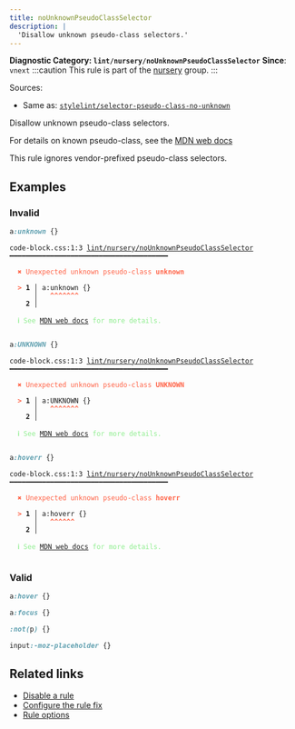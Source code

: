 ```yaml
---
title: noUnknownPseudoClassSelector
description: |
  'Disallow unknown pseudo-class selectors.'
---
```


**Diagnostic Category: `lint/nursery/noUnknownPseudoClassSelector`**
<Tabs>
<TabItem label="CSS" icon="seti:css">
**Since**: `vnext`
:::caution
This rule is part of the [nursery](/linter/rules/#nursery) group.
:::

Sources: 
- Same as: <a href="https://github.com/stylelint/stylelint/blob/main/lib/rules/selector-pseudo-class-no-unknown/README.md" target="_blank"><code>stylelint/selector-pseudo-class-no-unknown</code></a>

Disallow unknown pseudo-class selectors.

For details on known pseudo-class, see the [MDN web docs](https://developer.mozilla.org/en-US/docs/Web/CSS/Pseudo-classes)

This rule ignores vendor-prefixed pseudo-class selectors.

## Examples

### Invalid

```css
a:unknown {}
```

<pre class="language-text"><code class="language-text">code-block.css:1:3 <a href="https://biomejs.dev/linter/rules/no-unknown-pseudo-class-selector">lint/nursery/noUnknownPseudoClassSelector</a> ━━━━━━━━━━━━━━━━━━━━━━━━━━━━━━━━━━━━━━━<br /><br /><strong><span style="color: Tomato;">  </span></strong><strong><span style="color: Tomato;">✖</span></strong> <span style="color: Tomato;">Unexpected unknown pseudo-class </span><span style="color: Tomato;"><strong>unknown</strong></span><span style="color: Tomato;"> </span><br />  <br /><strong><span style="color: Tomato;">  </span></strong><strong><span style="color: Tomato;">&gt;</span></strong> <strong>1 │ </strong>a:unknown &#123;&#125;<br />   <strong>   │ </strong>  <strong><span style="color: Tomato;">^</span></strong><strong><span style="color: Tomato;">^</span></strong><strong><span style="color: Tomato;">^</span></strong><strong><span style="color: Tomato;">^</span></strong><strong><span style="color: Tomato;">^</span></strong><strong><span style="color: Tomato;">^</span></strong><strong><span style="color: Tomato;">^</span></strong><br />    <strong>2 │ </strong><br />  <br /><strong><span style="color: lightgreen;">  </span></strong><strong><span style="color: lightgreen;">ℹ</span></strong> <span style="color: lightgreen;">See </span><span style="color: lightgreen;"><a href="https://developer.mozilla.org/en-US/docs/Web/CSS/Pseudo-classes">MDN web docs</a></span><span style="color: lightgreen;"> for more details.</span><br />  <br /></code></pre>

```css
a:UNKNOWN {}
```

<pre class="language-text"><code class="language-text">code-block.css:1:3 <a href="https://biomejs.dev/linter/rules/no-unknown-pseudo-class-selector">lint/nursery/noUnknownPseudoClassSelector</a> ━━━━━━━━━━━━━━━━━━━━━━━━━━━━━━━━━━━━━━━<br /><br /><strong><span style="color: Tomato;">  </span></strong><strong><span style="color: Tomato;">✖</span></strong> <span style="color: Tomato;">Unexpected unknown pseudo-class </span><span style="color: Tomato;"><strong>UNKNOWN</strong></span><span style="color: Tomato;"> </span><br />  <br /><strong><span style="color: Tomato;">  </span></strong><strong><span style="color: Tomato;">&gt;</span></strong> <strong>1 │ </strong>a:UNKNOWN &#123;&#125;<br />   <strong>   │ </strong>  <strong><span style="color: Tomato;">^</span></strong><strong><span style="color: Tomato;">^</span></strong><strong><span style="color: Tomato;">^</span></strong><strong><span style="color: Tomato;">^</span></strong><strong><span style="color: Tomato;">^</span></strong><strong><span style="color: Tomato;">^</span></strong><strong><span style="color: Tomato;">^</span></strong><br />    <strong>2 │ </strong><br />  <br /><strong><span style="color: lightgreen;">  </span></strong><strong><span style="color: lightgreen;">ℹ</span></strong> <span style="color: lightgreen;">See </span><span style="color: lightgreen;"><a href="https://developer.mozilla.org/en-US/docs/Web/CSS/Pseudo-classes">MDN web docs</a></span><span style="color: lightgreen;"> for more details.</span><br />  <br /></code></pre>

```css
a:hoverr {}
```

<pre class="language-text"><code class="language-text">code-block.css:1:3 <a href="https://biomejs.dev/linter/rules/no-unknown-pseudo-class-selector">lint/nursery/noUnknownPseudoClassSelector</a> ━━━━━━━━━━━━━━━━━━━━━━━━━━━━━━━━━━━━━━━<br /><br /><strong><span style="color: Tomato;">  </span></strong><strong><span style="color: Tomato;">✖</span></strong> <span style="color: Tomato;">Unexpected unknown pseudo-class </span><span style="color: Tomato;"><strong>hoverr</strong></span><span style="color: Tomato;"> </span><br />  <br /><strong><span style="color: Tomato;">  </span></strong><strong><span style="color: Tomato;">&gt;</span></strong> <strong>1 │ </strong>a:hoverr &#123;&#125;<br />   <strong>   │ </strong>  <strong><span style="color: Tomato;">^</span></strong><strong><span style="color: Tomato;">^</span></strong><strong><span style="color: Tomato;">^</span></strong><strong><span style="color: Tomato;">^</span></strong><strong><span style="color: Tomato;">^</span></strong><strong><span style="color: Tomato;">^</span></strong><br />    <strong>2 │ </strong><br />  <br /><strong><span style="color: lightgreen;">  </span></strong><strong><span style="color: lightgreen;">ℹ</span></strong> <span style="color: lightgreen;">See </span><span style="color: lightgreen;"><a href="https://developer.mozilla.org/en-US/docs/Web/CSS/Pseudo-classes">MDN web docs</a></span><span style="color: lightgreen;"> for more details.</span><br />  <br /></code></pre>

### Valid

```css
a:hover {}
```

```css
a:focus {}
```

```css
:not(p) {}
```

```css
input:-moz-placeholder {}
```

## Related links

- [Disable a rule](/linter/#disable-a-lint-rule)
- [Configure the rule fix](/linter#configure-the-rule-fix)
- [Rule options](/linter/#rule-options)

</TabItem>
</Tabs>

